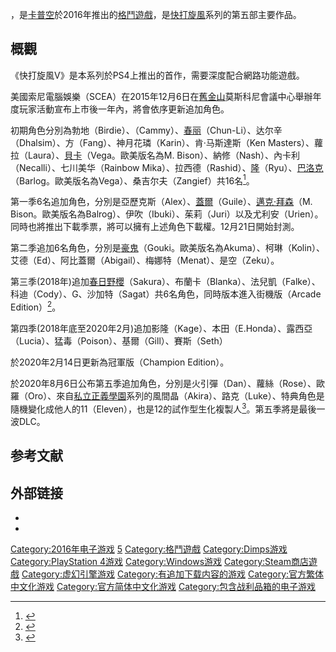 {{NoteTA
| G1=Games
}}
{{Infobox VG
| title = 快打旋風V
| japanese = ストリートファイターV
| english = Street Fighter V
| image =
| developer = [[Dimps|Dimps]]<ref name="dimps">{{cite web|url=http://shoryuken.com/2015/01/21/capcoms-yoshinori-ono-confirms-dimps-collaboration-on-street-fighter-v/|title=Capcom’s Yoshinori Ono Confirms Dimps Collaboration on Street Fighter V|last=Walker|first=Ian|date=2015-01-21|accessdate=2015-10-02|publisher=shoryuken.com|archive-date=2016-04-10|archive-url=https://web.archive.org/web/20160410043625/http://shoryuken.com/2015/01/21/capcoms-yoshinori-ono-confirms-dimps-collaboration-on-street-fighter-v/|dead-url=no}}</ref><br>[[卡普空|卡普空]]
| engine = 虛幻引擎4
| publisher = 卡普空
| released = '''PlayStation 4、Windows'''{{vgr|NA|February 16, 2016<ref name="Release">{{cite web|url=http://www.gamespot.com/articles/street-fighter-5-ps4-and-pc-release-window-sales-t/1100-6427197/|title=Street Fighter 5 PS4 and PC Release Window, Sales Target Revealed|first=Eddie|last=Makuch|work=[[GameSpot|GameSpot]]|date=2015-05-08|accessdate=2015-05-09|archive-date=2015-12-04|archive-url=https://web.archive.org/web/20151204000234/http://www.gamespot.com/articles/street-fighter-5-ps4-and-pc-release-window-sales-t/1100-6427197/|dead-url=no}}</ref>|EU|February 16, 2016<ref name="ReleaseEU">{{cite web|url=http://www.deculture.es/2015/10/street-fighter-v-dhalsim/|title=Dhalsim llega a ‘Street Fighter V’, fecha de lanzamiento|work=Deculture.es|date=2015-10-27|accessdate=2015-10-27|archive-date=2020-11-28|archive-url=https://web.archive.org/web/20201128173247/https://www.deculture.es/2015/10/street-fighter-v-dhalsim/|dead-url=no}}</ref>|JP|February 18, 2016|CN|2018年3月30日}}'''街機'''{{vgr|JP|2019年3月14日}}
| producer = [[小野義德|小野義德]]
| series = [[快打旋風|快打旋風]]
| platform = [[PlayStation_4|PlayStation 4]]、[[Microsoft_Windows|Microsoft Windows]]、[[街機|街機]]
| genre = 格鬥
| modes = 單人、多人
}}

{{vgname|快打旋風V|ja=ストリートファイターV|en=Street Fighter V|大陸简称'''街霸V'''}}，是[[卡普空|卡普空]]於2016年推出的[[格鬥遊戲|格鬥遊戲]]，是[[快打旋風|快打旋風]]系列的第五部主要作品。

== 概觀 ==

《快打旋風V》是本系列於PS4上推出的首作，需要深度配合網路功能遊戲。

美國索尼電腦娛樂（SCEA）在2015年12月6日在[[舊金山|舊金山]]莫斯科尼會議中心舉辦年度玩家活動宣布上市後一年內，將會依序更新追加角色。

初期角色分別為勃地（Birdie）、{{tsl|en|Cammy ||凯米}}（Cammy）、[[春丽|春丽]]（Chun-Li）、达尔辛（Dhalsim）、方（Fang）、神月花璘（Karin）、肯·马斯達斯（Ken Masters）、蘿拉（Laura）、[[維加_(街头霸王)|貝卡]]（Vega。歐美版名為M. Bison）、納修（Nash）、內卡利（Necalli）、七川美华（Rainbow Mika）、拉西德（Rashid）、[[隆|隆]]（Ryu）、[[巴洛克_(街头霸王)|巴洛克]]（Barlog。歐美版名為Vega）、桑吉尔夫（Zangief）共16名<ref name="officialchars">{{cite web |url=http://streetfighter.com/characters/ |title=Characters | Street Fighter V |website=Streetfighter.com |access-date=2016-03-11 |archive-date=2021-04-28 |archive-url=https://web.archive.org/web/20210428131527/https://streetfighter.com/characters/ |dead-url=no }}</ref>。

第一季6名追加角色，分別是亞歷克斯（Alex）、[[凱爾_(快打旋風)|蓋爾]]（Guile）、[[邁克·拜森|邁克·拜森]]（M. Bison。歐美版名為Balrog）、伊吹（Ibuki）、茱莉（Juri）以及尤利安（Urien）。同時也將推出下載季票，將可以擁有上述角色下載權。12月21日開始封測。

第二季追加6名角色，分別是[[豪鬼|豪鬼]]（Gouki。歐美版名為Akuma）、柯琳（Kolin）、艾德（Ed）、阿比蓋爾（Abigail）、梅娜特（Menat）、是空（Zeku）。

第三季(2018年)追加[[春日野櫻|春日野櫻]]（Sakura）、布蘭卡（Blanka）、法兒凱（Falke）、科迪（Cody）、G、沙加特（Sagat）共6名角色，同時版本進入街機版（Arcade Edition）<ref name="ign_season3">{{cite web | url=https://uk.ign.com/articles/2017/12/11/street-fighter-5-season-3-brings-blanka-sagat | title=Street Fighter 5 Season 3 Brings Blanka, Sagat | work=[[IGN|IGN]] | first=Matt | last=Davidson | date=2017-12-11 | access-date=2017-12-20}}</ref>。

第四季(2018年底至2020年2月)追加影隆（Kage）、本田（E.Honda）、露西亞（Lucia）、猛毒（Poison）、基爾（Gill）、賽斯（Seth）

於2020年2月14日更新為冠軍版（Champion Edition）。

於2020年8月6日公布第五季追加角色，分別是火引彈（Dan）、蘿絲（Rose）、歐羅（Oro）、來自[[私立正義學園|私立正義學園]]系列的風間晶（Akira）、路克（Luke）、特典角色是隨機變化成他人的11（Eleven），也是12的試作型生化複製人<ref>{{Cite web|url=https://www.polygon.com/2020/8/5/21355744/street-fighter-5-new-fighters-season-5-dlc-dan-rose-oro-akira|title=Street Fighter 5 will bring back Dan, Rose, and Oro for season 5|first=Michael|last=McWhertor|date=August 5, 2020|website=Polygon|access-date=2021-04-20|archive-date=2021-04-20|archive-url=https://web.archive.org/web/20210420024100/https://www.polygon.com/2020/8/5/21355744/street-fighter-5-new-fighters-season-5-dlc-dan-rose-oro-akira|dead-url=no}}</ref>。第五季將是最後一波DLC。

== 参考文献 ==
{{reflist}}

== 外部链接 ==
* {{Official|http://streetfighter.com/}}{{en}}
* {{Official|http://www.capcom.co.jp/sfv/}}{{ja}}

{{街頭霸王系列}}

{{DEFAULTSORT:Street Fighter 5}}
[[Category:2016年电子游戏|Category:2016年电子游戏]]
[[Category:快打旋風系列电子游戏|5]]
[[Category:格鬥遊戲|Category:格鬥遊戲]]
[[Category:Dimps游戏|Category:Dimps游戏]]
[[Category:PlayStation_4游戏|Category:PlayStation 4游戏]]
[[Category:Windows游戏|Category:Windows游戏]]
[[Category:Steam商店遊戲|Category:Steam商店遊戲]]
[[Category:虚幻引擎游戏|Category:虚幻引擎游戏]]
[[Category:有追加下载内容的游戏|Category:有追加下载内容的游戏]]
[[Category:官方繁体中文化游戏|Category:官方繁体中文化游戏]]
[[Category:官方简体中文化游戏|Category:官方简体中文化游戏]]
[[Category:包含战利品箱的电子游戏|Category:包含战利品箱的电子游戏]]